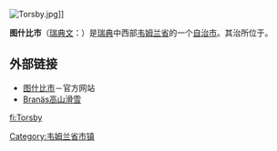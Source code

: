 {{Infobox Kommun|
fullname=Torsby kommun|
coatofarms=[[Image:Torsby_vapen.svg|100px]]|
county=[[韦姆兰省|韦姆兰省]]|
province=[[韦姆兰|韦姆兰]]|
capital={{link-en|图什比|Torsby}}|
map=[[Image:Torsby_Municipality_in_Värmland_County.png|200px]]|
arearank=第22名|
area=4,385.17|
arealand=4,188.65|
populationrank=第172名|
population=12,946|
densityrank=第263名|
populationdensity=3.1|
website=http://www.torsby.se/|{{dead link|date=2017年12月 |bot=InternetArchiveBot |fix-attempted=yes }}
footnotes=面积与人口统计数据来自[[瑞典统计局|瑞典统计局]]，截至2006年12月31日}}
[[Image:Torsby.jpg|left]]]]

'''图什比市'''（[[瑞典文|瑞典文]]：{{lang|sv|''Torsby kommun''}}）是[[瑞典|瑞典]]中西部[[韦姆兰省|韦姆兰省]]的一个[[瑞典自治市|自治市]]。其治所位于{{link-en|图什比|Torsby}}。

==外部链接==
*[http://www.torsby.se 图什比市]{{Wayback|url=http://www.torsby.se/ |date=20090206232750 }}－官方网站
*[http://www.branas.se Branäs高山滑雪]{{Wayback|url=http://www.branas.se/ |date=20200814115427 }}

{{Värmland County}}
{{Localities in Torsby Municipality}}

{{coord|60|08|N|13|00|E|region:SE_type:adm2nd|display=title}}

[[Category:韦姆兰省市镇|Category:韦姆兰省市镇]]

[[fi:Torsby|fi:Torsby]]
